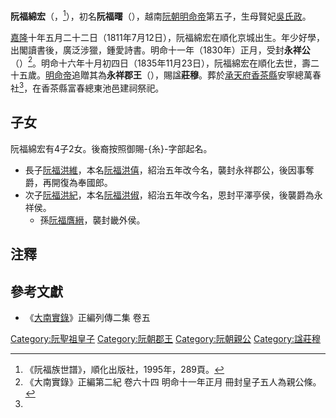 '''阮福綿宏'''（{{vie|v='''Nguyễn Phúc Miên Hoành'''|hn=阮福綿宏}}，{{bd|1811年|7月12日|1835年|11月23日|catIdx=N阮}}<ref name=shipu>《阮福族世譜》，順化出版社，1995年，289頁。</ref>），初名'''阮福曙'''（{{vie|v='''Nguyễn Phúc Thự'''|hn=阮福曙}}），越南[[阮朝|阮朝]][[明命帝|明命帝]]第五子，生母賢妃[[吳氏政|吳氏政]]。

[[嘉隆|嘉隆]]十年五月二十二日（1811年7月12日），阮福綿宏在順化京城出生。年少好學，出閣讀書後，廣泛涉獵，鍾愛詩書。明命十一年（1830年）正月，受封'''永祥公'''（{{vie|v=Vĩnh Tường Công|hn=永祥公}}）<ref>《大南實錄》正編第二紀 卷六十四 明命十一年正月 冊封皇子五人為親公條。</ref>。明命十六年十月初四日（1835年11月23日），阮福綿宏在順化去世，壽二十五歲。[[明命帝|明命帝]]追贈其為'''永祥郡王'''（{{vie|v=Vĩnh Tường Quận Vương|hn=永祥郡王}}），賜諡'''莊穆'''。葬於[[承天府_(越南)|承天府]][[香茶縣|香茶縣]]安寧總萬春社<ref name=shipu/>，在香茶縣富春總東池邑建祠祭祀。

==子女==
阮福綿宏有4子2女。後裔按照御賜-{糸}-字部起名。
*長子[[阮福洪維|阮福洪維]]，本名[[阮福洪僖|阮福洪僖]]，紹治五年改今名，襲封永祥郡公，後因事奪爵，再開復為奉國郎。
*次子[[阮福洪紀|阮福洪紀]]，本名[[阮福洪俶|阮福洪俶]]，紹治五年改今名，恩封平澤亭侯，後襲爵為永祥侯。
**孫[[阮福膺縉|阮福膺縉]]，襲封畿外侯。

==注釋==
{{reflist}}

==參考文獻==
*《[[大南實錄|大南實錄]]》正編列傳二集 卷五
{{阮聖祖子女}}
[[Category:阮聖祖皇子|Category:阮聖祖皇子]]
[[Category:阮朝郡王|Category:阮朝郡王]]
[[Category:阮朝親公|Category:阮朝親公]]
[[Category:諡莊穆|Category:諡莊穆]]